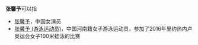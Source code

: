 '''张馨予'''可以指
* [[张馨予|张馨予]]，中国女演员
* [[张馨予_(游泳运动员)|张馨予 (游泳运动员)]]，中国河南籍女子游泳运动员，参加了2016年里约热内卢奥运会女子100米蛙泳的比赛
{{Disambig|X|Cat=三字张姓人名消歧义}}